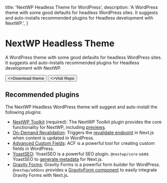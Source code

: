   title: 'NextWP Headless Theme for WordPress',
  description:
    'A WordPress theme with some good defaults for headless WordPress sites. It suggests and auto-installs recommended plugins for Headless development with NextWP.',
}

# NextWP Headless Theme

A WordPress theme with some good defaults for headless WordPress sites. It suggests and auto-installs recommended plugins for Headless development with NextWP.

<div className="not-prose mb-16 mt-6 flex gap-3">
  <Button href="/quickstart" arrow="right">
    <>Download theme</>
  </Button>
  <Button
    href="https://github.com/CalebBarnes/nextwp/tree/main/wordpress/theme/nextwp-headless-theme"
    target="_blank"
    variant="outline"
  >
    <>Visit Repo</>
  </Button>
</div>

## Recommended plugins

The NextWP Headless WordPress theme will suggest and auto-install the following plugins:

- [NextWP Toolkit](/packages/wordpress/nextwp-toolkit-plugin) (required): The NextWP Toolkit plugin provides the core functionality for NextWP, including [previews](/packages/nextwp/core/route-handlers#next-word-press-preview).
- [On-Demand Revalidation](https://wordpress.org/plugins/on-demand-revalidation/): Triggers the [revalidate endpoint](/packages/nextwp/core/route-handlers#revalidate) in Next.js when content is updated in WordPress.
- [Advanced Custom Fields](https://wordpress.org/plugins/advanced-custom-fields/): ACF is a powerful tool for creating custom fields in WordPress.
- [YoastSEO](https://wordpress.org/plugins/wordpress-seo/): YoastSEO is a powerful SEO plugin. `@nextwp/core` uses YoastSEO to [generate metadata](/packages/nextwp/core/next-app-functions#generate-metadata) for Next.js.
- [Gravity Forms](https://www.gravityforms.com/): Gravity Forms is a powerful form builder for WordPress.<br/>
  <Note>
    `@nextwp/addons` provides a [GravityForm component](#) to easily integrate
    Gravity Forms with Next.js.
  </Note>
